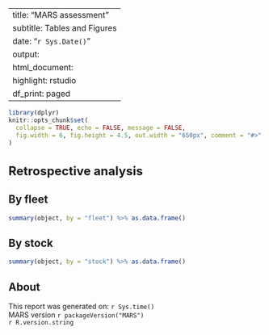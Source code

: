 
---
title: "MARS assessment"
subtitle: Tables and Figures
date: "`r Sys.Date()`"
output:
  html_document:
    highlight: rstudio
    df_print: paged
---

<style type="text/css">
h1 { /* Header 1 */
  font-size: 24px;
}
</style>

```r
library(dplyr)
knitr::opts_chunk$set(
  collapse = TRUE, echo = FALSE, message = FALSE,
  fig.width = 6, fig.height = 4.5, out.width = "650px", comment = "#>"
)
```

# Retrospective analysis {.tabset}

## By fleet {.tabset}

```r
summary(object, by = "fleet") %>% as.data.frame()
```

<!-- *ADD FLEET RMD* -->

## By stock {.tabset}

```r
summary(object, by = "stock") %>% as.data.frame()
```

<!-- *ADD STOCK RMD* -->

## About

This report was generated on: `r Sys.time()`<br />
MARS version `r packageVersion("MARS")`<br />
`r R.version.string`
